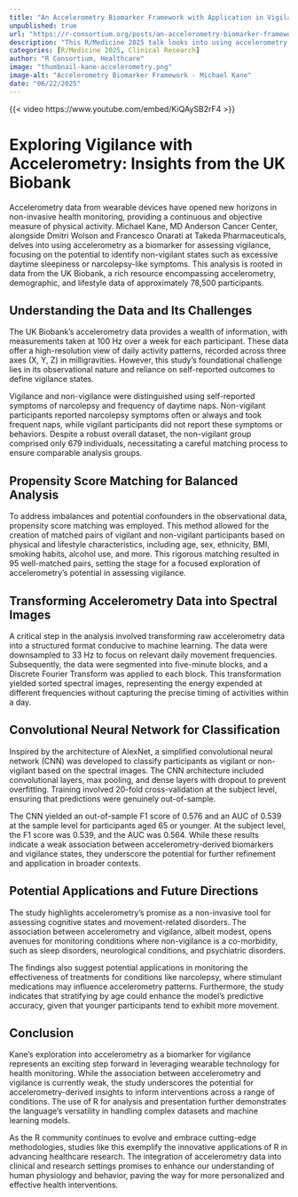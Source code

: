 ```yaml
--- 
title: "An Accelerometry Biomarker Framework with Application in Vigilance in UK Biobank Data" 
unpublished: true 
url: "https://r-consortium.org/posts/an-accelerometry-biomarker-framework-with-application-in-vigilance-in-uk-biobank-data/"
description: "This R/Medicine 2025 talk looks into using accelerometry as a biomarker for assessing vigilance." 
categories: [R/Medicine 2025, Clinical Research]
author: "R Consortium, Healthcare" 
image: "thumbnail-kane-accelerometry.png" 
image-alt: "Accelerometry Biomarker Framework - Michael Kane" 
date: "06/22/2025" 
---
```


{{< video https://www.youtube.com/embed/KiQAySB2rF4 >}}

# Exploring Vigilance with Accelerometry: Insights from the UK Biobank

Accelerometry data from wearable devices have opened new horizons in non-invasive health monitoring, providing a continuous and objective measure of physical activity. Michael Kane, MD Anderson Cancer Center, alongside Dmitri Wolson and Francesco Onarati at Takeda Pharmaceuticals, delves into using accelerometry as a biomarker for assessing vigilance, focusing on the potential to identify non-vigilant states such as excessive daytime sleepiness or narcolepsy-like symptoms. This analysis is rooted in data from the UK Biobank, a rich resource encompassing accelerometry, demographic, and lifestyle data of approximately 78,500 participants.

## Understanding the Data and Its Challenges

The UK Biobank's accelerometry data provides a wealth of information, with measurements taken at 100 Hz over a week for each participant. These data offer a high-resolution view of daily activity patterns, recorded across three axes (X, Y, Z) in milligravities. However, this study's foundational challenge lies in its observational nature and reliance on self-reported outcomes to define vigilance states.

Vigilance and non-vigilance were distinguished using self-reported symptoms of narcolepsy and frequency of daytime naps. Non-vigilant participants reported narcolepsy symptoms often or always and took frequent naps, while vigilant participants did not report these symptoms or behaviors. Despite a robust overall dataset, the non-vigilant group comprised only 679 individuals, necessitating a careful matching process to ensure comparable analysis groups.

## Propensity Score Matching for Balanced Analysis

To address imbalances and potential confounders in the observational data, propensity score matching was employed. This method allowed for the creation of matched pairs of vigilant and non-vigilant participants based on physical and lifestyle characteristics, including age, sex, ethnicity, BMI, smoking habits, alcohol use, and more. This rigorous matching resulted in 95 well-matched pairs, setting the stage for a focused exploration of accelerometry's potential in assessing vigilance.

## Transforming Accelerometry Data into Spectral Images

A critical step in the analysis involved transforming raw accelerometry data into a structured format conducive to machine learning. The data were downsampled to 33 Hz to focus on relevant daily movement frequencies. Subsequently, the data were segmented into five-minute blocks, and a Discrete Fourier Transform was applied to each block. This transformation yielded sorted spectral images, representing the energy expended at different frequencies without capturing the precise timing of activities within a day.

## Convolutional Neural Network for Classification

Inspired by the architecture of AlexNet, a simplified convolutional neural network (CNN) was developed to classify participants as vigilant or non-vigilant based on the spectral images. The CNN architecture included convolutional layers, max pooling, and dense layers with dropout to prevent overfitting. Training involved 20-fold cross-validation at the subject level, ensuring that predictions were genuinely out-of-sample.

The CNN yielded an out-of-sample F1 score of 0.576 and an AUC of 0.539 at the sample level for participants aged 65 or younger. At the subject level, the F1 score was 0.539, and the AUC was 0.564. While these results indicate a weak association between accelerometry-derived biomarkers and vigilance states, they underscore the potential for further refinement and application in broader contexts.

## Potential Applications and Future Directions

The study highlights accelerometry's promise as a non-invasive tool for assessing cognitive states and movement-related disorders. The association between accelerometry and vigilance, albeit modest, opens avenues for monitoring conditions where non-vigilance is a co-morbidity, such as sleep disorders, neurological conditions, and psychiatric disorders.

The findings also suggest potential applications in monitoring the effectiveness of treatments for conditions like narcolepsy, where stimulant medications may influence accelerometry patterns. Furthermore, the study indicates that stratifying by age could enhance the model's predictive accuracy, given that younger participants tend to exhibit more movement.

## Conclusion

Kane's exploration into accelerometry as a biomarker for vigilance represents an exciting step forward in leveraging wearable technology for health monitoring. While the association between accelerometry and vigilance is currently weak, the study underscores the potential for accelerometry-derived insights to inform interventions across a range of conditions. The use of R for analysis and presentation further demonstrates the language's versatility in handling complex datasets and machine learning models.

As the R community continues to evolve and embrace cutting-edge methodologies, studies like this exemplify the innovative applications of R in advancing healthcare research. The integration of accelerometry data into clinical and research settings promises to enhance our understanding of human physiology and behavior, paving the way for more personalized and effective health interventions.